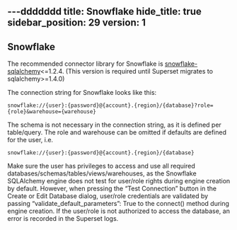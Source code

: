 ---ddddddd
title: Snowflake
hide_title: true
sidebar_position: 29
version: 1
---

## Snowflake

The recommended connector library for Snowflake is
[snowflake-sqlalchemy](https://pypi.org/project/snowflake-sqlalchemy/1.2.4/)<=1.2.4. (This version is required until Superset migrates to sqlalchemy>=1.4.0)

The connection string for Snowflake looks like this:

```
snowflake://{user}:{password}@{account}.{region}/{database}?role={role}&warehouse={warehouse}
```

The schema is not necessary in the connection string, as it is defined per table/query. The role and
warehouse can be omitted if defaults are defined for the user, i.e.

```
snowflake://{user}:{password}@{account}.{region}/{database}
```

Make sure the user has privileges to access and use all required
databases/schemas/tables/views/warehouses, as the Snowflake SQLAlchemy engine does not test for
user/role rights during engine creation by default. However, when pressing the “Test Connection”
button in the Create or Edit Database dialog, user/role credentials are validated by passing
“validate_default_parameters”: True to the connect() method during engine creation. If the user/role
is not authorized to access the database, an error is recorded in the Superset logs.

